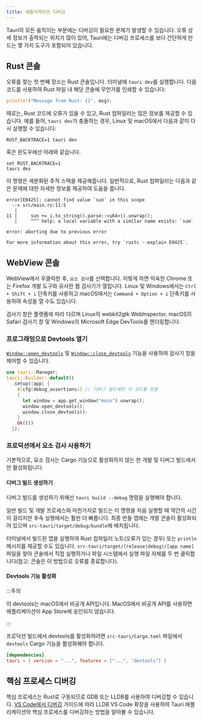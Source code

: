 ```yaml
---
title: 애플리케이션 디버깅
---
```



Tauri의 모든 움직이는 부분에는 디버깅이 필요한 문제가 발생할 수 있습니다. 오류 상세 정보가 출력되는 위치가 많이 있어, Tauri에는 디버깅 프로세스를 보다 간단하게 만드는 몇 가지 도구가 포함되어 있습니다.

## Rust 콘솔

오류를 찾는 첫 번째 장소는 Rust 콘솔입니다. 터미널에 `tauri dev`를 실행합니다. 다음 코드를 사용하여 Rust 파일 내 해당 콘솔에 무언가를 인쇄할 수 있습니다:

```rust
println!("Message from Rust: {}", msg);
```

때로는, Rust 코드에 오류가 있을 수 있고, Rust 컴파일러는 많은 정보를 제공할 수 있습니다. 예를 들어, `tauri dev`가 충돌하는 경우, Linux 및 macOS에서 다음과 같이 다시 실행할 수 있습니다:

```shell
RUST_BACKTRACE=1 tauri dev
```

혹은 윈도우에선 아래와 같습니다.

```shell
set RUST_BACKTRACE=1
tauri dev
```

이 명령은 세분화된 추적 스택을 제공해줍니다. 일반적으로, Rust 컴파일러는 다음과 같은 문제에 대한 자세한 정보를 제공하여 도움을 줍니다.

```
error[E0425]: cannot find value `sun` in this scope
  --> src/main.rs:11:5
   |
11 |     sun += i.to_string().parse::<u64>().unwrap();
   |     ^^^ help: a local variable with a similar name exists: `sum`

error: aborting due to previous error

For more information about this error, try `rustc --explain E0425`.
```

## WebView 콘솔

WebView에서 우클릭한 후, `요소 검사`를 선택합니다. 이렇게 하면 익숙한 Chrome 또는 Firefox 개발 도구와 유사한 웹 검사기가 열립니다. Linux 및 Windows에서는 `Ctrl + Shift + i` 단축키를 사용하고 macOS에서는 `Command + Option + i` 단축키를 사용하여 속성을 열 수도 있습니다.

검사기 창은 플랫폼에 따라 다르며 Linux의 webkit2gtk WebInspector, macOS의 Safari 검사기 창 및 Windows의 Microsoft Edge DevTools를 렌더링합니다.

### 프로그래밍으로 Devtools 열기

[`Window::open_devtools`][] 및 [`Window::close_devtools`][] 기능을 사용하여 검사기 창을 제어할 수 있습니다.

```rust
use tauri::Manager;
tauri::Builder::default()
  .setup(|app| {
    #[cfg(debug_assertions)] // 디버그 빌드에만 이 코드를 포함
    {
      let window = app.get_window("main").unwrap();
      window.open_devtools();
      window.close_devtools();
    }
    Ok(())
  });
```

### 프로덕션에서 요소 검사 사용하기

기본적으로, 요소 검사는 Cargo 기능으로 활성화하지 않는 한 개발 및 디버그 빌드에서만 활성화됩니다.

#### 디버그 빌드 생성하기

디버그 빌드를 생성하기 위해선 `tauri build --debug` 명령을 실행해야 합니다.

<CommandTabs
	npm="npm run tauri build -- --debug"
	yarn="yarn tauri build --debug"
	pnpm="pnpm tauri build --debug"
	cargo="cargo tauri build --debug"
/>

일반 빌드 및 개발 프로세스와 마찬가지로 빌드는 이 명령을 처음 실행할 때 약간의 시간이 걸리지만 후속 실행에서는 훨씬 더 빠릅니다. 최종 번들 앱에는 개발 콘솔이 활성화되어 있으며 `src-tauri/target/debug/bundle`에 배치됩니다.

터미널에서 빌드된 앱을 실행하여 Rust 컴파일러 노트(오류가 있는 경우) 또는 `println` 메시지를 제공할 수도 있습니다. `src-tauri/target/(release|debug)/[app name]` 파일을 찾아 콘솔에서 직접 실행하거나 파일 시스템에서 실행 파일 자체를 두 번 클릭합니다(참고: 콘솔은 이 방법으로 오류를 종료합니다).

#### Devtools 기능 활성화

:::주의

이 devtools는 macOS에서 비공개 API입니다. MacOS에서 비공개 API를 사용하면 애플리케이션이 App Store에 승인되지 않습니다.

:::

프로덕션 빌드에서 devtools를 활성화하려면 `src-tauri/Cargo.toml` 파일에서 `devtools` Cargo 기능을 활성화해야 합니다.

```toml
[dependencies]
tauri = { version = "...", features = ["...", "devtools"] }
```

## 핵심 프로세스 디버깅

핵심 프로세스는 Rust로 구동되므로 GDB 또는 LLDB를 사용하여 디버깅할 수 있습니다. [VS Code에서 디버깅][] 가이드에 따라 LLDB VS Code 확장을 사용하여 Tauri 애플리케이션의 핵심 프로세스를 디버깅하는 방법을 알아볼 수 있습니다.

[VS Code에서 디버깅]: /zh-cn/guides/debug/vs-code
[`Window::open_devtools`]: https://docs.rs/tauri/1/tauri/window/struct.Window.html#method.open_devtools
[`Window::close_devtools`]: https://docs.rs/tauri/1/tauri/window/struct.Window.html#method.close_devtools
